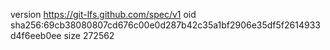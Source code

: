 version https://git-lfs.github.com/spec/v1
oid sha256:69cb38080807cd676c00e0d287b42c35a1bf2906e35df5f2614933d4f6eeb0ee
size 272562
